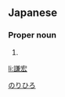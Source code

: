 ==Japanese==
{{ja-kanjitab|謙|宏}}

===Proper noun===
{{ja-pos|proper|のりひろ}}

# {{given name|male|lang=ja}}

[[Category:Japanese male given names|のりひろ]]

[[li:謙宏]]